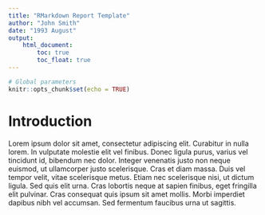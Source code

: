 ```yaml
---
title: "RMarkdown Report Template"
author: "John Smith"
date: "1993 August"
output:
    html_document:
        toc: true
        toc_float: true
---
```


```r
# Global parameters
knitr::opts_chunk$set(echo = TRUE)
```

# Introduction

Lorem ipsum dolor sit amet, consectetur adipiscing elit. Curabitur in nulla lorem. In vulputate molestie elit vel finibus. Donec ligula purus, varius vel tincidunt id, bibendum nec dolor. Integer venenatis justo non neque euismod, ut ullamcorper justo scelerisque. Cras et diam massa. Duis vel tempor velit, vitae scelerisque metus. Etiam nec scelerisque nisi, ut dictum ligula. Sed quis elit urna. Cras lobortis neque at sapien finibus, eget fringilla elit pulvinar. Cras consequat quis ipsum sit amet mollis. Morbi imperdiet dapibus nibh vel accumsan. Sed fermentum faucibus urna ut sagittis.
